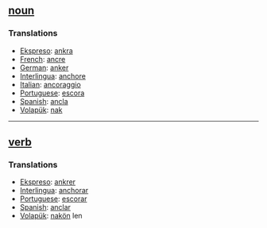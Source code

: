 == [[noun]] == 
=== Translations ===
*[[Ekspreso]]: [[ankra]] 
*[[French]]: [[ancre]] 
*[[German]]: [[anker]] 
*[[Interlingua]]: [[anchore]] 
*[[Italian]]: [[ancoraggio]] 
*[[Portuguese]]: [[escora]] 
*[[Spanish]]: [[ancla]] 
*[[Volapük]]: [[nak]]

----

== [[verb]] ==
=== Translations ===
*[[Ekspreso]]: [[ankrer]] 
*[[Interlingua]]: [[anchorar]] 
*[[Portuguese]]: [[escorar]] 
*[[Spanish]]: [[anclar]] 
*[[Volapük]]: [[nakön]] len